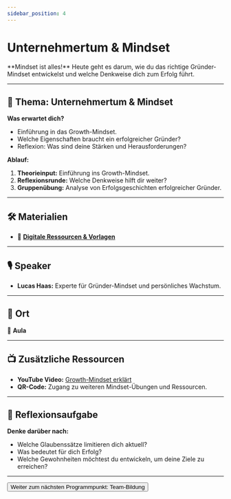 ```yaml
---
sidebar_position: 4
---
```


# Unternehmertum & Mindset

<Admonition type="info" icon="🧠">
  **Mindset ist alles!**  
  Heute geht es darum, wie du das richtige Gründer-Mindset entwickelst und welche Denkweise dich zum Erfolg führt.
</Admonition>

---

## 🎯 **Thema:** Unternehmertum & Mindset

**Was erwartet dich?**  
- Einführung in das Growth-Mindset.  
- Welche Eigenschaften braucht ein erfolgreicher Gründer?  
- Reflexion: Was sind deine Stärken und Herausforderungen?  

**Ablauf:**  
1. **Theorieinput:** Einführung ins Growth-Mindset.  
2. **Reflexionsrunde:** Welche Denkweise hilft dir weiter?  
3. **Gruppenübung:** Analyse von Erfolgsgeschichten erfolgreicher Gründer.  

---

## 🛠️ **Materialien**

- 📂 **[Digitale Ressourcen & Vorlagen](https://drive.google.com/drive/folders/1GMZ5pg54OIcuKGARYLaR_-Cr4w9XJ9iA?usp=drive_link)**  

---

## 🎙️ **Speaker**

- **Lucas Haas:** Experte für Gründer-Mindset und persönliches Wachstum.  

---

## 📍 **Ort**

📍 **Aula**  

---

## 📺 **Zusätzliche Ressourcen**

- **YouTube Video:** [Growth-Mindset erklärt](https://www.youtube.com/watch?v=example)  
- **QR-Code:** Zugang zu weiteren Mindset-Übungen und Ressourcen.  

---

## 🚀 **Reflexionsaufgabe**

**Denke darüber nach:**  
- Welche Glaubenssätze limitieren dich aktuell?  
- Was bedeutet für dich Erfolg?  
- Welche Gewohnheiten möchtest du entwickeln, um deine Ziele zu erreichen?  

---

<Button destination="/roadmap/docs/startup-basics/yfn-school/day1/team">
  Weiter zum nächsten Programmpunkt: Team-Bildung
</Button>